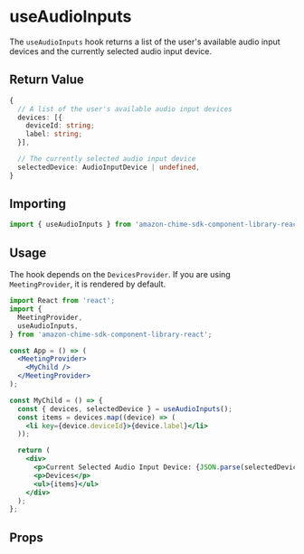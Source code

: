 
<Meta title="SDK Hooks/useAudioInputs" />

# useAudioInputs

The `useAudioInputs` hook returns a list of the user's available audio input devices and the currently selected audio input device.

## Return Value

```ts
{
  // A list of the user's available audio input devices
  devices: [{
    deviceId: string;
    label: string;
  }],

  // The currently selected audio input device
  selectedDevice: AudioInputDevice | undefined,
}

```

## Importing

```javascript
import { useAudioInputs } from 'amazon-chime-sdk-component-library-react';
```

## Usage

The hook depends on the `DevicesProvider`. If you are using `MeetingProvider`, it is rendered by default.

```jsx
import React from 'react';
import {
  MeetingProvider,
  useAudioInputs,
} from 'amazon-chime-sdk-component-library-react';

const App = () => (
  <MeetingProvider>
    <MyChild />
  </MeetingProvider>
);

const MyChild = () => {
  const { devices, selectedDevice } = useAudioInputs();
  const items = devices.map((device) => (
    <li key={device.deviceId}>{device.label}</li>
  ));

  return (
    <div>
      <p>Current Selected Audio Input Device: {JSON.parse(selectedDevice)}</p>
      <p>Devices</p>
      <ul>{items}</ul>
    </div>
  );
};
```

## Props

<ArgTypes of={useAudioInputs} />
